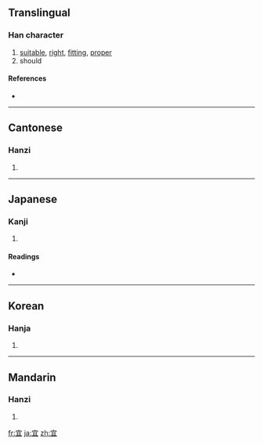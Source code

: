 {{see|冝}}
==Translingual==

===Han character===
{{Han char|rn=40|rad=宀|as=05|sn=8|four=3010<sub>7</sub>|canj=十月一 (JBM)}}

# [[suitable]], [[right]], [[fitting]], [[proper]]
# should

====References====
* {{Han ref|kx=0284.030|dkj=07111|dj=0561.020|hdz=20920.060|uh=5B9C|ud=23452|bh=A979|bd=43385}}

----

==Cantonese==

===Hanzi===
{{yue-hanzi|jyut=|y=yi4}}

# {{defn|Cantonese}}

----

==Japanese==

===Kanji===
{{ja-kanji|grade=c|rs=宀05}}

# {{defn|Japanese}}

====Readings====
* {{ja-readings|on=[[ぎ]] (gi)|kun=[[よろしい]] (yoroshii), [[むべ]] (mube)}}

----

==Korean==

===Hanja===
{{ko-hanja|hangeul=의|rv=ui|mr=ŭi}}

# {{defn|Korean}}

----

==Mandarin==

===Hanzi===
{{cmn-hanzi|pin=[[hé]] ([[he2]]), [[yí]] ([[yi2]])|wg=ho<sup>2</sup>, i<sup>2</sup>}}

# {{defn|Mandarin}}

[[fr:宜]]
[[ja:宜]]
[[zh:宜]]